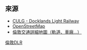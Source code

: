 {{TfL Translations}}
{{Routemap
|title=碼頭區輕便鐵路
|title-bg=#{{DLR color}}
|title-color=#ffffff
|navbar=碼頭區輕便鐵路RDT
|top=<center>所有車站均設有方便[[輪椅]]出入的無梯級通道</center><hr/>
|map=
\\\*!~HUBrg-R\uKINTa!~HUBlg-L~~[[斯特拉福德国际站|斯特拉福德国际]] {{rint|gb|rail}}
\\\uKINTa-L!~HUB-R\uINT-R!~HUB-L~~[[斯特拉福德站|斯特拉福德]] {{rint|gb|rail}} {{rint|london|underground}} {{rint|london|overground}} {{rint|london|crossrail}}
{{rint|london|underground}} [[銀行及紀念碑站|銀行]]! !utKINTa\\\uSTR!~HUBlf-R\uHST!~HUBrf-L~~[[斯特拉福德高街站|斯特拉福德高街]]
utSTR\\\uSTR\uSTR
{{BSto|[[塔門廊站|塔門廊]]|{{rint|gb|rail}} [[芬喬奇街站|芬喬奇街]]，|it=off}}~~{{BSsplit|（{{rint|london|underground}} [[塔丘站|塔丘]]，|{{rint|london|river|size=x8px}} {{link-en|千禧塔碼頭|Tower Millennium Pier}}）|it=off}}~~! !utSTRe!~uSTRc2\cd!~uKINT3\d!~hvSTRae~LL\dvWASSERq\lhvSTRae!~uev-SHI2gr\c!~dvWASSERq!~hvSTRae~RR\uSTR~~{{BSsplit|{{link-en|自來水河|Waterworks River}}|{{link-en|城市磨坊河|City Mill River}}|it=off}}
皇家鑄幣局街交匯處~~ ~~! !uABZg+1\uSTRc4\cd\uexdHST\udHST\c\uSTR~~ ~~[[布甸磨坊里站|布甸磨坊里]]~~{{small|（曾作搬遷）}}
{{rint|london|overground}} [[沙德韋爾站|沙德韋爾 (地上鐵/]]~~[[沙德韋爾站 (DLR)|DLR)]]~~! !uINT\cd\d!~hvSTRae~LL\dWASSERq\lhvSTRae!~uev-SHI2g+r\c!~dWASSERq!~hvSTRae~RR\uSTR~~ ~~ ~~{{Link-en|李河|River Lea}}
{{rint|gb|rail}} [[萊姆豪斯站|萊姆豪斯]]~~! !uINT\\\utBHFa@f!~lINT\uSTR~~ ~~[[堡教堂站|堡教堂]]~~（{{rint|london|underground}} [[堡路站]]）
{{Link-en|攝政運河|Regent's Canal}}~~ ~~! !uhKRZWa\\\utHSTe@g\uSTR~~[[德雲路站|德雲路]]
{{Link-en|萊姆豪斯河槽|Limehouse Cut}}~~ ~~! !uhKRZW\WASSERq\WASSERq\uhKRZWae\uSTR
uhSTR\\\uHST\uSTR~~[[朗頓公園站|朗頓公園]]
[[西碼頭站|西碼頭]]~~! !uhHST\\\uHST\uSTR~~[[諸聖站|諸聖]]
uhSTR\\uKDSTaq\uABZgr\uSTR~~ ~~ ~~{{Link-en|波普勒輕鐵車廠|Poplar DLR depot|波普勒車廠}}
uhABZg2\uhSTRc3\\uSTR\uSTR
[[波普勒站|波普勒]]! !lhSTR(r)!~lhSTR2(l)+hc1!~uABZg2!~uSTRc1!~NULc2!~NULgf\uhSTRc3!~MSTR+l!~uhABZl+4f\lhSTRe@gq!~uBHFq\uABZr+r\uHST~~[[修院路站|修院路]]
lhABZgl+l!~uABZgxl+l!~uSTRc1\uhSTR+4!~MSTRr!~uhSTRr\\uSTR\uINT~~[[西漢姆站|西漢姆]] {{rint|gb|rail}} {{rint|london|underground}}
{{BSto|[[西印度碼頭站|西印度碼頭]]|來自銀行站的列車跳過本站|it=off}}! !lhSTR(l)+hc2!~lhSTR(r)!~uHST!~uSTRc2\uhSTR3!~NULfg!~NULc3\\uSTR\uHST~~[[星里站|星里]]
{{BSto|{{Link-en|西印度碼頭|West India Docks}}|北船塢}}~~ ~~! !-WASSERq!~MSTR!~uhABZg+1\uhSTRc4\\uSTR\uSTR
{{BSto|[[金絲雀碼頭站 (DLR)|金絲雀碼頭 (DLR)]]|{{rint|london|underground}} [[金絲雀碼頭站|(地鐵)]]|it=off}}! !uhINT\\\uhHSTa\uSTR~~[[布萊克沃爾站|布萊克沃爾]]
{{BSto|{{Link-en|西印度碼頭|West India Docks}}|中船塢}}~~ ~~! !uhKRZW\\\uhHST\uSTR~~[[東印度站|東印度]]
[[喜朗船塢站|喜朗船塢]]! !uhHST\\\uhKRZWe\uSTR~~ ~~ ~~{{Link-en|李河|River Lea}}
{{BSto|{{Link-en|西印度碼頭|West India Docks}}|南船塢}}~~ ~~! !uhKRZW\\\uINT-L\uINT-R~~[[景寧鎮站|景寧鎮]] {{rint|london|underground}}
uhSTR\\\uABZg2\uABZg3u
{{BSto|南船塢|（舊址）}}! !uehHST\\\uABZg+1u\uABZg+4
{{BSto|[[南船塢站|南船塢]]|{{Link-en|米爾沃爾碼頭|Millwall Dock}}|it=off}}! !lhKRZW!~uHST\\\uehHSTa\uSTR~~{{BSto|泰晤士碼頭|（計劃中）}}
[[過港站|過港]]! !uhHSTe\\\uhHST\uSTR~~[[西銀城站|西銀城]]
uKRWgl\uKRW+r\\uhHST\uSTR~~[[駁船塢站|駁船塢]]
[[麥塞特站|麥塞特]] {{small|（曾作搬遷）}}! !ueHST\uHST\\uehHST\uSTR~~{{BSto|銀城|（計劃中）}}
lDSTRa@g!~uENDExe\utSTRa\\uhINTe\uSTR~~[[倫敦城市機場站|倫敦城市機場]] {{rint|air|link=倫敦城市機場}}
[[島園站|島園]] {{small|（曾作搬遷）}}! !uexhKBHFe\utHST\\uHST!~PORTALf\uSTR~~[[國王喬治五世站|國王喬治五世]]
[[泰晤士河]]~~ ~~! !\lWHST-M!~utSTR\lWHST-M\lWHST-M!~utSTR\uSTR
{{rint|london|river}} [[卡蒂薩克站|卡蒂薩克]]! !\utINT\\utKINTe\ucSTRc2\udSTR3\c~~[[伍利奇兵工廠站|伍利奇兵工廠]] {{rint|gb|rail}}
{{rint|gb|rail}} {{rint|London|thameslink}} [[格林尼治站|格林尼治]]! !\uINT!~PORTALg\\c\uvSTR+1-\ucdSTRc4
{{BSsplit|{{Link-en|瑞文斯博河|River Ravensbourne|德特福德溪}}|（四次跨越）}}~~ ~~! !\uhKRZWa\\uINT\~~[[皇家維多利亞站|皇家維多利亞]]
[[德特福德橋站|德特福德橋]]! !uhHSTe\\uHST~~[[海關樓站|海關樓]]
[[埃維遜路站|埃維遜路]]! !uHST\\uHST~~[[攝政王子站|攝政王子]]
{{Link-en|瑞文斯博河|River Ravensbourne}}~~ ~~! !uWBRÜCKE1!~PORTALf\\uhHSTae~~[[皇家阿爾伯特站|皇家阿爾伯特]]
{{rint|gb|rail}} [[劉易舍姆站|劉易舍姆]]! !utKINTe\\uHST~~[[貝克頓公園站|貝克頓公園]]
\\uHST~~[[塞浦路斯站 (倫敦)|塞浦路斯]]
\\uHST~~[[加量斯河岸站|加量斯河岸]]
{{Link-en|貝克頓輕鐵車廠|Beckton DLR depot|貝克頓車廠}}~~ ~~! !\\uKDSTaq\uABZqlr\uKBHFeq~~[[貝克頓站|貝克頓]]
}}<noinclude>

{{rdt intro|[[碼頭區輕軌鐵路]]}}

== 來源 ==
* [http://www.davros.org/rail/culg/dockland.html CULG - Docklands Light Railway]
* [https://www.openstreetmap.org/relation/93588 OpenStreetMap]
* [http://carto.metro.free.fr/cartes/metro-tram-london 倫敦交通詳細地圖（軌道、車廠...）]
[[Category:英國鐵路RDT|倫敦DLR]]

</noinclude>